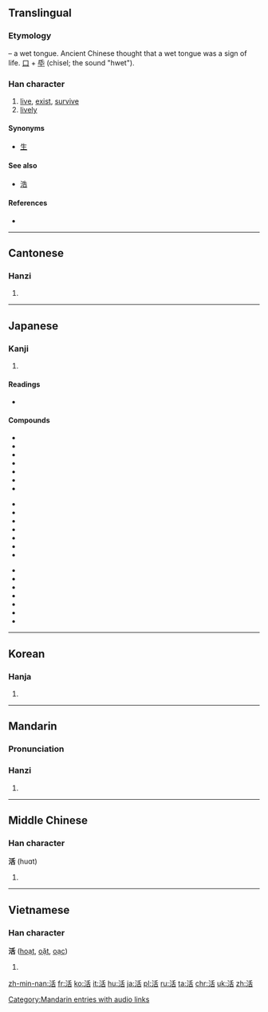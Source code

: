 {{also|話}}
==Translingual==
{{stroke order|strokes=9}}

===Etymology===
{{Han compound|水|alt1=氵|t1=water|舌|t2=tongue|ls=ic}} – a wet tongue. Ancient Chinese thought that a wet tongue was a sign of life. [[口]] + [[氒]] (chisel; the sound "hwet").

===Han character===
{{Han char|rn=85|rad=水|as=06|sn=9|four=3216<sub>4</sub>|canj=水竹十口 (EHJR)|ids=⿰[[氵]][[舌]]}}

# [[live]], [[exist]], [[survive]]
# [[lively]]

====Synonyms====
* [[生]]

====See also====
* [[浩]] <!-- Graphically similar -->

====References====
* {{Han ref|kx=0622.180|dkj=17423|dj=1018.160|hdz=31609.020|uh=6D3B|ud=27963|bh=ACA1|bd=44193}}

----

==Cantonese==

===Hanzi===
{{yue-hanzi|jyut=wut6|y=wut6}}

# {{defn|lang=yue|sort=水06}}

----

==Japanese==

===Kanji===
{{ja-kanji|grade=2|rs=水06}}

# {{defn|lang=ja|sort=水06}}

====Readings====
* {{ja-readings
|goon=[[がち]] (gachi) {{qualifier|non-[[w:Jōyō kanji|Jōyō]] reading}}
|kanon=[[かつ]] (katsu) < [[くわつ]] (kwatsu)
|kun=[[いきる]] (ikiru), [[よみがえる]] (yomigaeru)}}
{{attention|ja|historical form of goon reading (probably gwachi)}}

====Compounds====
{{top3}}
* {{l|ja|活火|tr=かっか, kakka}}
* {{l|ja|活花|tr=いけばな, ikebana}}
* {{l|ja|活気|tr=かっき, kakki}}
* {{l|ja|活況|tr=かっきょう, kakkyō}}
* {{l|ja|活計|tr=かっけい, kakkei}}
* {{l|ja|活殺自在|tr=かっさつじざい, kassatsujizai}}
* {{l|ja|活字|tr=かつじ, katsuji}}
{{mid3}}
* {{l|ja|活人剣|tr=かつじんけん, katsujinken}}
* {{l|ja|活水|tr=かっすい, kassui}}
* {{l|ja|活動|tr=かつどう, katsudō}}
* {{l|ja|活発|tr=かっぱつ, kappatsu}}
* {{l|ja|活版|tr=かっぱんん, kappann}}
* {{l|ja|活仏|tr=かつぶつ, katsubutsu}}
* {{l|ja|活物|tr=かつぶつ, katsubutsu}}
{{mid3}}
* {{l|ja|活用|tr=かつよう, katsuyō}}
* {{l|ja|活力|tr=かつりょく, katsuryoku}}
* {{l|ja|活路|tr=かつろ, katsuro}}
* {{l|ja|活火山|tr=かっかざん, kakkazan}}
* {{l|ja|生活|tr=せいかつ, seikatsu}}
* {{l|ja|復活|tr=ふっかつ, fukkatsu}}
* {{l|ja|復活祭|tr=ふっかつさい, fukkatsusai}}
{{bottom}}

----

==Korean==

===Hanja===
{{ko-hanja|hangeul=[[활]], [[괄]]|eumhun=|rv=hwal, gwal|mr=hwal, kwal|y=hwal, kwal}}

# {{defn|lang=ko|sort=水06}}

----

==Mandarin==

===Pronunciation===
{{Pinyin-IPA|huó|a=zh-huó.ogg}}

===Hanzi===
{{cmn-hanzi|pin=[[huó]] ([[huo2]])|wg=huo<sup>2</sup>}}

# {{defn|lang=cmn|sort=水06}}

[[Category:Mandarin entries with audio links]]

----

==Middle Chinese==

===Han character===
'''活''' (huɑt)<!--note: the vowel "ɑ" is an IPA symbol, and, as such, is different from the vowel "a"-->

# {{defn|lang=ltc}}

----

==Vietnamese==

===Han character===
'''活''' ([[hoạt]], [[oặt]], [[oạc]])

# {{defn|lang=vi}}

[[zh-min-nan:活]]
[[fr:活]]
[[ko:活]]
[[it:活]]
[[hu:活]]
[[ja:活]]
[[pl:活]]
[[ru:活]]
[[ta:活]]
[[chr:活]]
[[uk:活]]
[[zh:活]]
